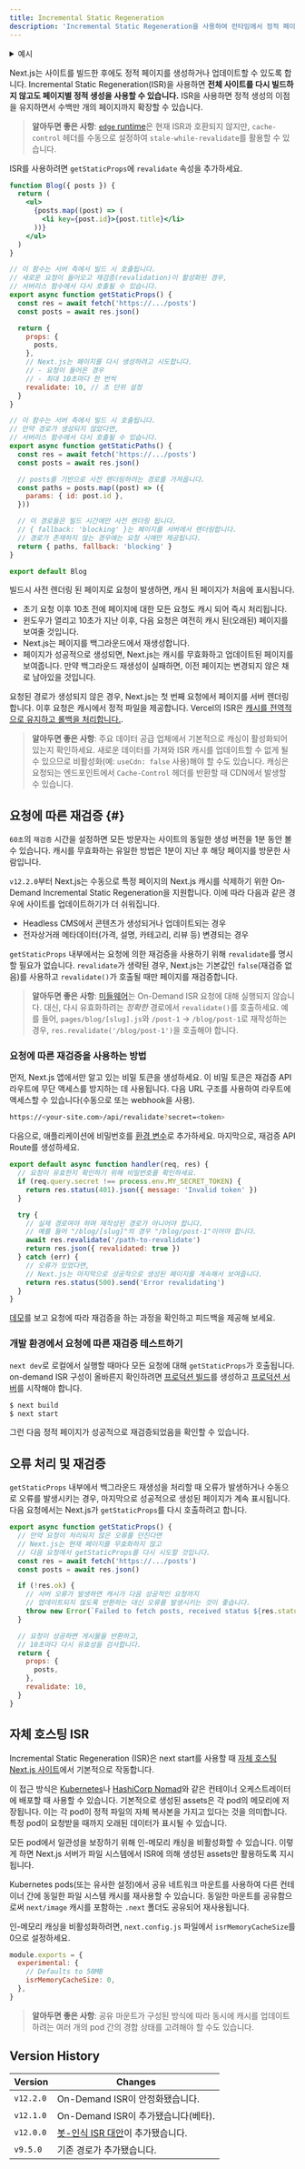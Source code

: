 ```yaml
---
title: Incremental Static Regeneration
description: 'Incremental Static Regeneration을 사용하여 런타임에서 정적 페이지를 생성하거나 업데이트하는 방법을 배우세요.'
---
```


<details>
  <summary>예시</summary>

- [Next.js Commerce](https://nextjs.org/commerce)
- [GitHub Reactions Demo](https://reactions-demo.vercel.app/)
- [Static Tweet Demo](https://static-tweet.vercel.app/)

</details>

Next.js는 사이트를 빌드한 후에도 정적 페이지를 생성하거나 업데이트할 수 있도록 합니다. Incremental Static Regeneration(ISR)을 사용하면 **전체 사이트를 다시 빌드하지 않고도 페이지별 정적 생성을 사용할 수 있습니다.** ISR을 사용하면 정적 생성의 이점을 유지하면서 수백만 개의 페이지까지 확장할 수 있습니다.

> **알아두면 좋은 사항**: [`edge` runtime](/docs/pages/api-reference/edge)은 현재 ISR과 호환되지 않지만, `cache-control` 헤더를 수동으로 설정하여 `stale-while-revalidate`를 활용할 수 있습니다.

ISR를 사용하려면 `getStaticProps`에 `revalidate` 속성을 추가하세요.

```jsx
function Blog({ posts }) {
  return (
    <ul>
      {posts.map((post) => (
        <li key={post.id}>{post.title}</li>
      ))}
    </ul>
  )
}

// 이 함수는 서버 측에서 빌드 시 호출됩니다.
// 새로운 요청이 들어오고 재검증(revalidation)이 활성화된 경우,
// 서버리스 함수에서 다시 호출될 수 있습니다.
export async function getStaticProps() {
  const res = await fetch('https://.../posts')
  const posts = await res.json()

  return {
    props: {
      posts,
    },
    // Next.js는 페이지를 다시 생성하려고 시도합니다.
    // - 요청이 들어온 경우
    // - 최대 10초마다 한 번씩
    revalidate: 10, // 초 단위 설정
  }
}

// 이 함수는 서버 측에서 빌드 시 호출됩니다.
// 만약 경로가 생성되지 않았다면,
// 서버리스 함수에서 다시 호출될 수 있습니다.
export async function getStaticPaths() {
  const res = await fetch('https://.../posts')
  const posts = await res.json()

  // posts를 기반으로 사전 렌더링하려는 경로를 가져옵니다.
  const paths = posts.map((post) => ({
    params: { id: post.id },
  }))

  // 이 경로들은 빌드 시간에만 사전 렌더링 됩니다.
  // { fallback: 'blocking' }는 페이지를 서버에서 렌더링합니다.
  // 경로가 존재하지 않는 경우에는 요청 시에만 제공됩니다.
  return { paths, fallback: 'blocking' }
}

export default Blog
```

빌드시 사전 렌더링 된 페이지로 요청이 발생하면, 캐시 된 페이지가 처음에 표시됩니다.

- 초기 요청 이후 10초 전에 페이지에 대한 모든 요청도 캐시 되어 즉시 처리됩니다.
- 윈도우가 열리고 10초가 지난 이후, 다음 요청은 여전히 캐시 된(오래된) 페이지를 보여줄 것입니다.
- Next.js는 페이지를 백그라운드에서 재생성합니다.
- 페이지가 성공적으로 생성되면, Next.js는 캐시를 무효화하고 업데이트된 페이지를 보여줍니다. 만약 백그라운드 재생성이 실패하면, 이전 페이지는 변경되지 않은 채로 남아있을 것입니다.

요청된 경로가 생성되지 않은 경우, Next.js는 첫 번째 요청에서 페이지를 서버 렌더링합니다. 이후 요청은 캐시에서 정적 파일을 제공합니다. Vercel의 ISR은 [캐시를 전역적으로 유지하고 롤백을 처리합니다.](https://vercel.com/docs/concepts/next.js/incremental-static-regeneration?utm_source=next-site&utm_medium=docs&utm_campaign=next-website).

> **알아두면 좋은 사항**: 주요 데이터 공급 업체에서 기본적으로 캐싱이 활성화되어 있는지 확인하세요. 새로운 데이터를 가져와 ISR 캐시를 업데이트할 수 없게 될 수 있으므로 비활성화(예: `useCdn: false` 사용)해야 할 수도 있습니다. 캐싱은 요청되는 엔드포인트에서 `Cache-Control` 헤더를 반환할 때 CDN에서 발생할 수 있습니다.

## 요청에 따른 재검증 {#}

`60초`의 `재검증` 시간을 설정하면 모든 방문자는 사이트의 동일한 생성 버전을 1분 동안 볼 수 있습니다. 캐시를 무효화하는 유일한 방법은 1분이 지난 후 해당 페이지를 방문한 사람입니다.

`v12.2.0`부터 Next.js는 수동으로 특정 페이지의 Next.js 캐시를 삭제하기 위한 On-Demand Incremental Static Regeneration을 지원합니다. 이에 따라 다음과 같은 경우에 사이트를 업데이트하기가 더 쉬워집니다.

- Headless CMS에서 콘텐츠가 생성되거나 업데이트되는 경우
- 전자상거래 메타데이터(가격, 설명, 카테고리, 리뷰 등) 변경되는 경우

`getStaticProps` 내부에서는 요청에 의한 재검증을 사용하기 위해 `revalidate`를 명시할 필요가 없습니다. `revalidate`가 생략된 경우, Next.js는 기본값인 `false`(재검증 없음)를 사용하고 `revalidate()`가 호출될 때만 페이지를 재검증합니다.

> **알아두면 좋은 사항**: [미들웨어](/docs/pages/building-your-application/routing/middleware)는 On-Demand ISR 요청에 대해 실행되지 않습니다. 대신, 다시 유효화하려는 _정확한_ 경로에서 `revalidate()`를 호출하세요. 예를 들어, `pages/blog/[slug].js`와 `/post-1` -> `/blog/post-1`로 재작성하는 경우, `res.revalidate('/blog/post-1')`을 호출해야 합니다.

### 요청에 따른 재검증을 사용하는 방법

먼저, Next.js 앱에서만 알고 있는 비밀 토큰을 생성하세요. 이 비밀 토큰은 재검증 API 라우트에 무단 액세스를 방지하는 데 사용됩니다. 다음 URL 구조를 사용하여 라우트에 액세스할 수 있습니다(수동으로 또는 webhook을 사용).

```bash filename="Terminal"
https://<your-site.com>/api/revalidate?secret=<token>
```

다음으로, 애플리케이션에 비밀번호를 [환경 변수](/docs/pages/building-your-application/configuring/environment-variables)로 추가하세요. 마지막으로, 재검증 API Route를 생성하세요.

```js filename="pages/api/revalidate.js"
export default async function handler(req, res) {
  // 요청이 유효한지 확인하기 위해 비밀번호를 확인하세요.
  if (req.query.secret !== process.env.MY_SECRET_TOKEN) {
    return res.status(401).json({ message: 'Invalid token' })
  }

  try {
    // 실제 경로여야 하며 재작성된 경로가 아니어야 합니다.
    // 예를 들어 "/blog/[slug]"의 경우 "/blog/post-1"이어야 합니다.
    await res.revalidate('/path-to-revalidate')
    return res.json({ revalidated: true })
  } catch (err) {
    // 오류가 있었다면,
    // Next.js는 마지막으로 성공적으로 생성된 페이지를 계속해서 보여줍니다.
    return res.status(500).send('Error revalidating')
  }
}
```

[데모](https://on-demand-isr.vercel.app)를 보고 요청에 따라 재검증을 하는 과정을 확인하고 피드백을 제공해 보세요.

### 개발 환경에서 요청에 따른 재검증 테스트하기

`next dev`로 로컬에서 실행할 때마다 모든 요청에 대해 `getStaticProps`가 호출됩니다. on-demand ISR 구성이 올바른지 확인하려면 [프로덕션 빌드](/docs/pages/api-reference/next-cli#build)를 생성하고 [프로덕션 서버](/docs/pages/api-reference/next-cli#production)를 시작해야 합니다.

```bash filename="Terminal"
$ next build
$ next start
```

그런 다음 정적 페이지가 성공적으로 재검증되었음을 확인할 수 있습니다.

## 오류 처리 및 재검증

`getStaticProps` 내부에서 백그라운드 재생성을 처리할 때 오류가 발생하거나 수동으로 오류를 발생시키는 경우, 마지막으로 성공적으로 생성된 페이지가 계속 표시됩니다. 다음 요청에서는 Next.js가 `getStaticProps`를 다시 호출하려고 합니다.

```jsx
export async function getStaticProps() {
  // 만약 요청이 처리되지 않은 오류를 던진다면
  // Next.js는 현재 페이지를 무효화하지 않고
  // 다음 요청에서 getStaticProps를 다시 시도할 것입니다.
  const res = await fetch('https://.../posts')
  const posts = await res.json()

  if (!res.ok) {
    // 서버 오류가 발생하면 캐시가 다음 성공적인 요청까지
    // 업데이트되지 않도록 반환하는 대신 오류를 발생시키는 것이 좋습니다.
    throw new Error(`Failed to fetch posts, received status ${res.status}`)
  }

  // 요청이 성공하면 게시물을 반환하고,
  // 10초마다 다시 유효성을 검사합니다.
  return {
    props: {
      posts,
    },
    revalidate: 10,
  }
}
```

## 자체 호스팅 ISR

Incremental Static Regeneration (ISR)은 next start를 사용할 때 [자체 호스팅 Next.js 사이트](/docs/pages/building-your-application/deploying#self-hosting)에서 기본적으로 작동합니다.

이 접근 방식은 [Kubernetes](https://kubernetes.io/)나 [HashiCorp Nomad](https://www.nomadproject.io/)와 같은 컨테이너 오케스트레이터에 배포할 때 사용할 수 있습니다. 기본적으로 생성된 assets은 각 pod의 메모리에 저장됩니다. 이는 각 pod이 정적 파일의 자체 복사본을 가지고 있다는 것을 의미합니다. 특정 pod이 요청받을 때까지 오래된 데이터가 표시될 수 있습니다.

모든 pod에서 일관성을 보장하기 위해 인-메모리 캐싱을 비활성화할 수 있습니다. 이렇게 하면 Next.js 서버가 파일 시스템에서 ISR에 의해 생성된 assets만 활용하도록 지시됩니다.

Kubernetes pods(또는 유사한 설정)에서 공유 네트워크 마운트를 사용하여 다른 컨테이너 간에 동일한 파일 시스템 캐시를 재사용할 수 있습니다. 동일한 마운트를 공유함으로써 `next/image` 캐시를 포함하는 `.next` 폴더도 공유되어 재사용됩니다.

인-메모리 캐싱을 비활성화하려면, `next.config.js` 파일에서 `isrMemoryCacheSize`를 0으로 설정하세요.

```js filename="next.config.js"
module.exports = {
  experimental: {
    // Defaults to 50MB
    isrMemoryCacheSize: 0,
  },
}
```

> **알아두면 좋은 사항**: 공유 마운트가 구성된 방식에 따라 동시에 캐시를 업데이트하려는 여러 개의 pod 간의 경합 상태를 고려해야 할 수도 있습니다.

## Version History

| Version   | Changes                                                                                    |
| --------- | ------------------------------------------------------------------------------------------ |
| `v12.2.0` | On-Demand ISR이 안정화됐습니다.                                                            |
| `v12.1.0` | On-Demand ISR이 추가됐습니다(베타).                                                        |
| `v12.0.0` | [봇-인식 ISR 대안](https://nextjs.org/blog/next-12#bot-aware-isr-fallback)이 추가됐습니다. |
| `v9.5.0`  | 기존 경로가 추가됐습니다.                                                                  |
